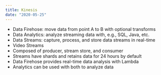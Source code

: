 ```yaml
---
title: Kinesis
date: "2020-05-25"
---
```


- Data Firehose: move data from point A to B with optional transforms
- Data Analytics: analyze streaming data with, e.g., SQL, Java, etc.
- Data Streams: capture, process, and store data streams in real-time
- Video Streams
- Composed of producer, stream store, and consumer
- Streams have shards and retains data for 24 hours by default
- Data Firehose provides real-time data analysis with Lambda
- Analytics can be used with both to analyze data
